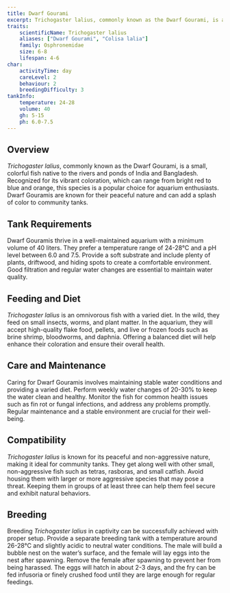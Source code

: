 ```yaml
---
title: Dwarf Gourami
excerpt: Trichogaster lalius, commonly known as the Dwarf Gourami, is a small, colorful fish with vibrant hues, perfect for peaceful community tanks.
traits:
    scientificName: Trichogaster lalius
    aliases: ["Dwarf Gourami", "Colisa lalia"]
    family: Osphronemidae
    size: 6-8
    lifespan: 4-6
char:
    activityTime: day
    careLevel: 2
    behaviour: 2
    breedingDifficulty: 3
tankInfo:
    temperature: 24-28
    volume: 40
    gh: 5-15
    ph: 6.0-7.5
---
```


## Overview
*Trichogaster lalius*, commonly known as the Dwarf Gourami, is a small, colorful fish native to the rivers and ponds of India and Bangladesh. Recognized for its vibrant coloration, which can range from bright red to blue and orange, this species is a popular choice for aquarium enthusiasts. Dwarf Gouramis are known for their peaceful nature and can add a splash of color to community tanks.

## Tank Requirements
Dwarf Gouramis thrive in a well-maintained aquarium with a minimum volume of 40 liters. They prefer a temperature range of 24-28°C and a pH level between 6.0 and 7.5. Provide a soft substrate and include plenty of plants, driftwood, and hiding spots to create a comfortable environment. Good filtration and regular water changes are essential to maintain water quality.

## Feeding and Diet
*Trichogaster lalius* is an omnivorous fish with a varied diet. In the wild, they feed on small insects, worms, and plant matter. In the aquarium, they will accept high-quality flake food, pellets, and live or frozen foods such as brine shrimp, bloodworms, and daphnia. Offering a balanced diet will help enhance their coloration and ensure their overall health.

## Care and Maintenance
Caring for Dwarf Gouramis involves maintaining stable water conditions and providing a varied diet. Perform weekly water changes of 20-30% to keep the water clean and healthy. Monitor the fish for common health issues such as fin rot or fungal infections, and address any problems promptly. Regular maintenance and a stable environment are crucial for their well-being.

## Compatibility
*Trichogaster lalius* is known for its peaceful and non-aggressive nature, making it ideal for community tanks. They get along well with other small, non-aggressive fish such as tetras, rasboras, and small catfish. Avoid housing them with larger or more aggressive species that may pose a threat. Keeping them in groups of at least three can help them feel secure and exhibit natural behaviors.

## Breeding
Breeding *Trichogaster lalius* in captivity can be successfully achieved with proper setup. Provide a separate breeding tank with a temperature around 26-28°C and slightly acidic to neutral water conditions. The male will build a bubble nest on the water’s surface, and the female will lay eggs into the nest after spawning. Remove the female after spawning to prevent her from being harassed. The eggs will hatch in about 2-3 days, and the fry can be fed infusoria or finely crushed food until they are large enough for regular feedings.
